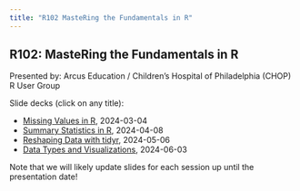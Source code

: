 ```yaml
---
title: "R102 MasteRing the Fundamentals in R"
---
```


## R102: MasteRing the Fundamentals in R

Presented by: Arcus Education / Children's Hospital of Philadelphia (CHOP) R User Group

Slide decks (click on any title):

* [Missing Values in R](https://rosemhartman.quarto.pub/slides/missing_values_in_r.html#/title-slide), 2024-03-04
* [Summary Statistics in R](https://rosemhartman.quarto.pub/slides/summary_stats_in_r.html#/title-slide), 2024-04-08 
* [Reshaping Data with tidyr](https://rosemhartman.quarto.pub/slides/reshaping_data_with_tidyr.html#/title-slide), 2024-05-06
* [Data Types and Visualizations](https://rosemhartman.quarto.pub/slides/data_types_and_viz.html#/title-slide), 2024-06-03

Note that we will likely update slides for each session up until the presentation date! 
